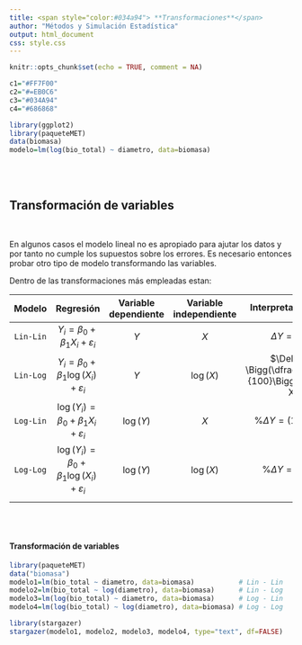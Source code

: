 ```yaml
---
title: <span style="color:#034a94"> **Transformaciones**</span>
author: "Métodos y Simulación Estadística"
output: html_document
css: style.css
---
```


```r
knitr::opts_chunk$set(echo = TRUE, comment = NA)

c1="#FF7F00"
c2="#=EB0C6"
c3="#034A94"
c4="#686868"

library(ggplot2)
library(paqueteMET)
data(biomasa)
modelo=lm(log(bio_total) ~ diametro, data=biomasa)
```

</br></br>


## **Transformación de variables**

</br>

En algunos casos el modelo lineal no es apropiado para ajutar los datos y por tanto no cumple los supuestos sobre los errores. Es necesario entonces probar otro tipo de modelo transformando las variables. 

Dentro de las transformaciones más empleadas estan:

<center>
| Modelo   |  Regresión                                             | Variable dependiente| Variable independiente| Interpretación de $\beta_{1}$  |
|:--------:|:------------------------------------------------------:|:------------------:|:---------------------:|:------------------------------:|
| `Lin-Lin`  | $Y_{i} = \beta_{0}+ \beta_{1} X_{i} + \varepsilon_{i}$| $Y$                 |  $X$                  | $\Delta Y = \beta_{1} \Delta X$|
| `Lin-Log`  | $Y_{i} = \beta_{0}+ \beta_{1} \log(X_{i}) + \varepsilon_{i}$| $Y$           |  $\log(X)$            | $\Delta Y = \Bigg(\dfrac{\beta_{1}}{100}\Bigg) \% \Delta X$|
| `Log-Lin`  | $\log(Y_{i}) = \beta_{0}+ \beta_{1} X_{i} + \varepsilon_{i}$| $\log(Y)$     |  $X$                  | $\%\Delta Y = (100 \beta_{1}) \Delta X$|
| `Log-Log`  | $\log(Y_{i}) = \beta_{0}+ \beta_{1} \log(X_{i}) + \varepsilon_{i}$| $\log(Y)$|  $\log(X)$           | $\%\Delta Y = \beta_{1}\% \Delta X$||
||||||

<!--```{r, echo=FALSE, out.width="100%", fig.align = "center"} -->
<!--knitr::include_graphics("img/interpreta.png") -->
<!--``` -->

</center>




</br></br>

#### **Transformación de variables**

```r
library(paqueteMET)
data("biomasa")
modelo1=lm(bio_total ~ diametro, data=biomasa)           # Lin - Lin
modelo2=lm(bio_total ~ log(diametro), data=biomasa)      # Lin - Log
modelo3=lm(log(bio_total) ~ diametro, data=biomasa)      # Log - Lin
modelo4=lm(log(bio_total) ~ log(diametro), data=biomasa) # Log - Log
```


```r
library(stargazer)
stargazer(modelo1, modelo2, modelo3, modelo4, type="text", df=FALSE)
```






